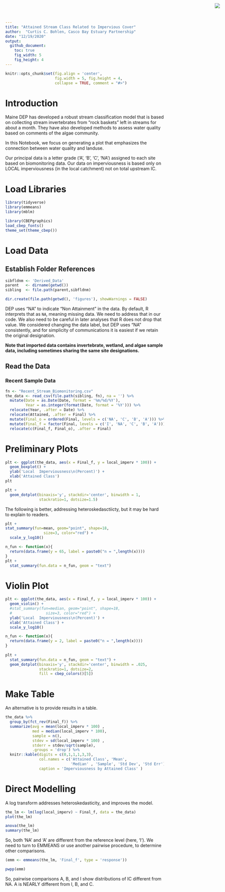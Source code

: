 ```yaml
---
title: "Attained Stream Class Related to Impervious Cover"
author:  "Curtis C. Bohlen, Casco Bay Estuary Partnership"
date: "12/19/2020"
output:
  github_document:
    toc: true
    fig_width: 5
    fig_height: 4
---
```


<img
  src="https://www.cascobayestuary.org/wp-content/uploads/2014/04/logo_sm.jpg"
  style="position:absolute;top:10px;right:50px;" />

```r
knitr::opts_chunk$set(fig.align = 'center',
                      fig.width = 5, fig.height = 4,
                      collapse = TRUE, comment = "#>")
```

# Introduction
Maine DEP has developed a robust stream classification model that is based on
collecting stream invertebrates from "rock baskets" left in streams for about
a month. They have also developed methods to assess water quality based on 
comments of the algae community.

In this Notebook, we focus on generating a plot that emphasizes the connection
between water quality and landuse.

Our principal data is a letter grade ('A', 'B', 'C', 'NA') assigned to each site
based on biomonitoring data. Our data on imperviousness is based only on 
LOCAL imperviousness (in the local catchment) not on total upstream IC.
 
# Load Libraries
```r
library(tidyverse)
library(emmeans)
library(mblm)

library(CBEPgraphics)
load_cbep_fonts()
theme_set(theme_cbep())
```

# Load Data
## Establish Folder References
```r
sibfldnm <- 'Derived_Data'
parent   <- dirname(getwd())
sibling  <- file.path(parent,sibfldnm)

dir.create(file.path(getwd(), 'figures'), showWarnings = FALSE)
```

DEP uses "NA" to indicate "Non Attainment" in the data.  By default, R
interprets that as `NA`, meaning  missing data.  We need to address that in our
code.  We also need to be careful in later analyses that R does not drop that
value.  We considered changing the data label, but DEP uses "NA" consistently,
and for simplicity of communications it is easiest if we retain the original
designation.

**Note that imported data contains invertebrate, wetland, and algae sample data,
including sometimes sharing the same site designations.**

## Read the Data
### Recent Sample Data
```r
fn <- "Recent_Stream_Biomonitoring.csv"
the_data <- read_csv(file.path(sibling, fn), na = '') %>%
  mutate(Date = as.Date(Date, format = '%m/%d/%Y'),
         Year = as.integer(format(Date, format = '%Y'))) %>%
  relocate(Year, .after = Date) %>%
  relocate(Attained, .after = Final) %>%
  mutate(Final_o = ordered(Final, levels = c('NA', 'C', 'B', 'A'))) %>%
  mutate(Final_f = factor(Final, levels = c('I', 'NA', 'C', 'B', 'A'))) %>%
  relocate(c(Final_f, Final_o), .after = Final)
```

# Preliminary Plots
```r
plt <- ggplot(the_data, aes(x = Final_f, y = local_imperv * 100)) +
  geom_boxplot() +
  ylab('Local  Imperviousness\n(Percent)') +
  xlab('Attained Class')
plt
```

```r
plt + 
  geom_dotplot(binaxis='y', stackdir='center', binwidth = 1,
               stackratio=1, dotsize=1.5)

```

The following is better, addressing heteroskedasctiicty, but it may be hard to
explain to readers.
```r
plt + 
stat_summary(fun=mean, geom="point", shape=18,
                 size=3, color="red") +
  scale_y_log10()
```

```r
n_fun <- function(x){
  return(data.frame(y = 65, label = paste0("n = ",length(x))))
}
plt +
  stat_summary(fun.data = n_fun, geom = "text")

```

# Violin Plot
```r
plt <- ggplot(the_data, aes(x = Final_f, y = local_imperv * 100)) +
  geom_violin() +
  #stat_summary(fun=median, geom="point", shape=18,
  #               size=3, color="red") +
  ylab('Local  Imperviousness\n(Percent)') +
  xlab('Attained Class') +
  scale_y_log10()
```


```r
n_fun <- function(x){
  return(data.frame(y = 2, label = paste0("n = ",length(x))))
}
  
plt +
  stat_summary(fun.data = n_fun, geom = "text") +
  geom_dotplot(binaxis='y', stackdir='center', binwidth = .025,
               stackratio=1, dotsize=2,
               fill = cbep_colors()[5])
```


# Make Table
An alternative is to provide results in a table.
```r
the_data %>%
  group_by(fct_rev(Final_f)) %>%
  summarize(avg = mean(local_imperv * 100) ,
            med = median(local_imperv * 100),
            sample = n(),
            stdev = sd(local_imperv * 100) ,
            stderr = stdev/sqrt(sample),
            .groups = 'drop') %>%
  knitr::kable(digits = c(0,1,1,1,3,3),
               col.names = c('Attained Class', 'Mean',
                             'Median' , 'Sample', 'Std Dev', 'Std Err'),
               caption = 'Imperviousness by Attained Class' )
```


# Direct Modelling
A log transform addresses heteroskedasticity, and improves the model.
```r
the_lm <- lm(log(local_imperv) ~ Final_f, data = the_data)
plot(the_lm)
```
```r
anova(the_lm)
summary(the_lm)
```
So, both 'NA' and 'A' are different from the reference level (here, 'I').
We need to turn to EMMEANS or use another pairwise procedure, to determine
other comparisons.


```r
(emm <- emmeans(the_lm, 'Final_f', type = 'response'))
```

```r
pwpp(emm)
```

So, pairwise comparisons A, B, and I show distributions of IC different from NA.
A is NEARLY different from I, B, and C.


